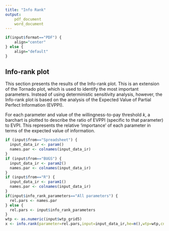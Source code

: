 ```yaml
---
title: "Info Rank"
output: 
	pdf_document
	word_document
---
```

```r
if(input$format=="PDF") {
    align="center"
} else {
    align="default"
}
```

## Info-rank plot
This section presents the results of the Info-rank plot. This is an extension of the Tornado plot, which is used to identify the most important parameters. Instead of using deterministic sensitivity analysis, however, the Info-rank plot is based on the analysis of the Expected Value of Partial Perfect Information (EVPPI). 


For each parameter and value of the willingness-to-pay threshold $k$, a barchart is plotted to describe the ratio of EVPPI (specific to that parameter) to EVPI. This represents the relative 'importance' of each parameter in terms of the expected value of information.

```r
if (input$from=="Spreadsheet") {
  input_data_ir <- param()
  names.par <- colnames(input_data_ir)
} 
if (input$from=="BUGS") {
  input_data_ir <- param2()
  names.par <- colnames(input_data_ir)
}
if (input$from=="R") {
  input_data_ir <- param1()
  names.par <- colnames(input_data_ir)
}
if(input$info_rank_parameters=="All parameters") {
  rel.pars <- names.par
} else {
  rel.pars <- input$info_rank_parameters 
}
wtp <- as.numeric(input$wtp_grid5)
x <- info.rank(parameter=rel.pars,input=input_data_ir,he=m(),wtp=wtp,cn=.6,ca=.8)
```
